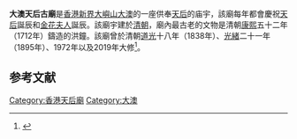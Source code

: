 '''大澳天后古廟'''是[[香港|香港]][[新界|新界]][[大嶼山|大嶼山]][[大澳|大澳]]的一座供奉[[媽祖|天后]]的庙宇，該廟每年都會慶祝[[媽祖|天后]]誕辰和[[金花夫人|金花夫人]]誕辰。該廟宇建於[[清朝|清朝]]，廟內最古老的文物是清朝[[康熙|康熙]]五十二年（1712年）鑄造的洪鐘。該廟曾於清朝[[道光|道光]]十八年（1838年）、[[光緒|光緒]]二十一年（1895年）、1972年以及2019年大修<ref>{{cite news |title=大澳新村天后廟開光轉運 |url=https://www.hkcd.com/content/2020-07/01/content_1200163.html |publisher=香港商報}}</ref>。

==参考文献==
{{reflist}}

[[Category:香港天后廟|Category:香港天后廟]]
[[Category:大澳|Category:大澳]]